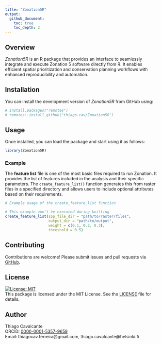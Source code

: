 ```yaml
---
title: "Zonation5R"
output: 
  github_document:
    toc: true
    toc_depth: 2
---
```


## Overview

*Zonation5R* is an R package that provides an interface to seamlessly integrate and execute Zonation 5 software directly from R. It enables efficient spatial prioritization and conservation planning workflows with enhanced reproducibility and automation.

## Installation

You can install the development version of *Zonation5R* from GitHub using:

```r
# install.packages("remotes")
# remotes::install_github("thiago-cav/Zonation5R")
```

## Usage

Once installed, you can load the package and start using it as follows:

```r
library(Zonation5R)
```

### Example 
The **feature list** file is one of the most basic files required to run Zonation. It provides the list of features included in the analysis and their specific parameters. The `create_feature_list()` function generates this from raster files in a specified directory and allows users to include optional attributes based on their requirements.

```r
# Example usage of the create_feature_list function

# This example won't be executed during knitting
create_feature_list(spp_file_dir = "path/to/raster/files",
                    output_dir = "path/to/output",
                    weight = c(0.1, 0.2, 0.3),
                    threshold = 0.5)
```

## Contributing

Contributions are welcome! Please submit issues and pull requests via [GitHub](https://github.com/thiago-cav/Zonation5R/issues).

## License

[![License: MIT](https://img.shields.io/badge/License-MIT-yellow.svg)](https://opensource.org/licenses/MIT)  
This package is licensed under the MIT License. See the [LICENSE](LICENSE) file for details.

## Author

Thiago Cavalcante  
ORCID: [0000-0001-5357-9659](https://orcid.org/0000-0001-5357-9659)  
Email: thiagocav.ferreira@gmail.com, thiago.cavalcante@helsinki.fi


